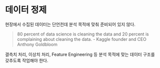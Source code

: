 # 데이터 정제 {#sec-clean}

현장에서 수집된 데이터는 단언컨데 분석 목적에 맞춰 준비되어 있지 않다.

> 80 percent of data science is cleaning the data and 20 percent is complaining about cleaning the data. - Kaggle founder and CEO Anthony Goldbloom

결측치 처리, 이상치 처리, Feature Engineering 등 분석 목적에 맞는 데이터 구조를 갖추도록 작업해야 한다.